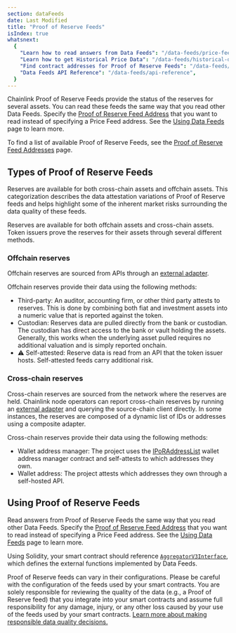 ```yaml
---
section: dataFeeds
date: Last Modified
title: "Proof of Reserve Feeds"
isIndex: true
whatsnext:
  {
    "Learn how to read answers from Data Feeds": "/data-feeds/price-feeds",
    "Learn how to get Historical Price Data": "/data-feeds/historical-data",
    "Find contract addresses for Proof of Reserve Feeds": "/data-feeds/proof-of-reserve/addresses",
    "Data Feeds API Reference": "/data-feeds/api-reference",
  }
---
```



Chainlink Proof of Reserve Feeds provide the status of the reserves for several assets. You can read these feeds the same way that you read other Data Feeds. Specify the [Proof of Reserve Feed Address](/data-feeds/proof-of-reserve/addresses) that you want to read instead of specifying a Price Feed address. See the [Using Data Feeds](/data-feeds/using-data-feeds) page to learn more.

To find a list of available Proof of Reserve Feeds, see the [Proof of Reserve Feed Addresses](/data-feeds/proof-of-reserve/addresses) page.

## Types of Proof of Reserve Feeds

Reserves are available for both cross-chain assets and offchain assets. This categorization describes the data attestation variations of Proof of Reserve feeds and helps highlight some of the inherent market risks surrounding the data quality of these feeds.

Reserves are available for both offchain assets and cross-chain assets. Token issuers prove the reserves for their assets through several different methods.

### Offchain reserves

Offchain reserves are sourced from APIs through an [external adapter](/chainlink-nodes/external-adapters/external-adapters).

<ClickToZoom src="/images/data-feed/off-chain-reserves.webp" />

Offchain reserves provide their data using the following methods:

- Third-party: An auditor, accounting firm, or other third party attests to reserves. This is done by combining both fiat and investment assets into a numeric value that is reported against the token.
- Custodian: Reserves data are pulled directly from the bank or custodian. The custodian has direct access to the bank or vault holding the assets. Generally, this works when the underlying asset pulled requires no additional valuation and is simply reported onchain.
- ⚠️ Self-attested: Reserve data is read from an API that the token issuer hosts. Self-attested feeds carry additional risk.

### Cross-chain reserves

Cross-chain reserves are sourced from the network where the reserves are held. Chainlink node operators can report cross-chain reserves by running an [external adapter](/chainlink-nodes/external-adapters/external-adapters) and querying the source-chain client directly. In some instances, the reserves are composed of a dynamic list of IDs or addresses using a composite adapter.

<ClickToZoom src="/images/data-feed/cross-chain-reserves.webp" />

Cross-chain reserves provide their data using the following methods:

- Wallet address manager: The project uses the [IPoRAddressList](https://github.com/smartcontractkit/chainlink/blob/develop/contracts/src/v0.8/interfaces/PoRAddressList.sol) wallet address manager contract and self-attests to which addresses they own.
- Wallet address: The project attests which addresses they own through a self-hosted API.

## Using Proof of Reserve Feeds

Read answers from Proof of Reserve Feeds the same way that you read other Data Feeds. Specify the [Proof of Reserve Feed Address](/data-feeds/proof-of-reserve/addresses) that you want to read instead of specifying a Price Feed address. See the [Using Data Feeds](/data-feeds/using-data-feeds) page to learn more.

Using Solidity, your smart contract should reference [`AggregatorV3Interface`](https://github.com/smartcontractkit/chainlink/blob/master/contracts/src/v0.8/interfaces/AggregatorV3Interface.sol), which defines the external functions implemented by Data Feeds.

<CodeSample src="samples/DataFeeds/ReserveConsumerV3.sol" />

<Aside title="Disclaimer" type="caution">
  <p>
    Proof of Reserve feeds can vary in their configurations. Please be careful with the configuration of the feeds used
    by your smart contracts. You are solely responsible for reviewing the quality of the data (e.g., a Proof of Reserve
    feed) that you integrate into your smart contracts and assume full responsibility for any damage, injury, or any
    other loss caused by your use of the feeds used by your smart contracts.
    <a href="/data-feeds/selecting-data-feeds#risk-mitigation">
      Learn more about making responsible data quality decisions.
    </a>
  </p>
</Aside>

